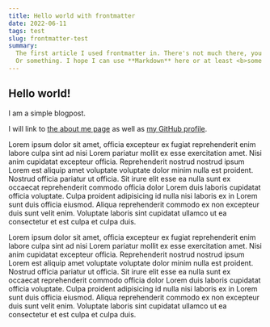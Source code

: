 ```yaml
---
title: Hello world with frontmatter
date: 2022-06-11
tags: test
slug: frontmatter-test
summary:
  The first article I used frontmatter in. There's not much there, you can skip it.
  Or something. I hope I can use **Markdown** here or at least <b>some html</b>.
---
```


## Hello world!

I am a simple blogpost.

I will link to [the about me page](/about) as well as [my GitHub
profile](https://github.com/Gelio).

Lorem ipsum dolor sit amet, officia excepteur ex fugiat reprehenderit enim
labore culpa sint ad nisi Lorem pariatur mollit ex esse exercitation amet. Nisi
anim cupidatat excepteur officia. Reprehenderit nostrud nostrud ipsum Lorem est
aliquip amet voluptate voluptate dolor minim nulla est proident. Nostrud
officia pariatur ut officia. Sit irure elit esse ea nulla sunt ex occaecat
reprehenderit commodo officia dolor Lorem duis laboris cupidatat officia
voluptate. Culpa proident adipisicing id nulla nisi laboris ex in Lorem sunt
duis officia eiusmod. Aliqua reprehenderit commodo ex non excepteur duis sunt
velit enim. Voluptate laboris sint cupidatat ullamco ut ea consectetur et est
culpa et culpa duis.

Lorem ipsum dolor sit amet, officia excepteur ex fugiat reprehenderit enim
labore culpa sint ad nisi Lorem pariatur mollit ex esse exercitation amet. Nisi
anim cupidatat excepteur officia. Reprehenderit nostrud nostrud ipsum Lorem est
aliquip amet voluptate voluptate dolor minim nulla est proident. Nostrud
officia pariatur ut officia. Sit irure elit esse ea nulla sunt ex occaecat
reprehenderit commodo officia dolor Lorem duis laboris cupidatat officia
voluptate. Culpa proident adipisicing id nulla nisi laboris ex in Lorem sunt
duis officia eiusmod. Aliqua reprehenderit commodo ex non excepteur duis sunt
velit enim. Voluptate laboris sint cupidatat ullamco ut ea consectetur et est
culpa et culpa duis.

